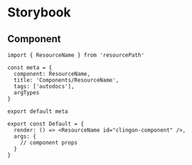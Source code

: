 # Storybook

## Component

```react
import { ResourceName } from 'resourcePath'

const meta = {
  component: ResourceName,
  title: 'Components/ResourceName',
  tags: ['autodocs'],
  argTypes
}

export default meta

export const Default = {
  render: () => <ResourceName id="clingon-component" />,
  args: {
    // component props
  }
}
```
